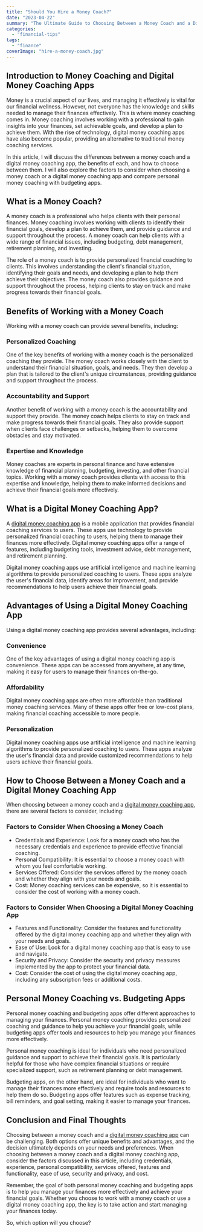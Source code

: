 ```yaml
---
title: "Should You Hire a Money Coach?"
date: "2023-04-22"
summary: "The Ultimate Guide to Choosing Between a Money Coach and a Digital Money Coaching App"
categories: 
  - "financial-tips"
tags: 
  - "finance"
coverImage: "hire-a-money-coach.jpg"
---
```



## Introduction to Money Coaching and Digital Money Coaching Apps 
Money is a crucial aspect of our lives, and managing it effectively is vital for our financial wellness. However, not everyone has the knowledge and skills needed to manage their finances effectively. This is where money coaching comes in. Money coaching involves working with a professional to gain insights into your finances, set achievable goals, and develop a plan to achieve them. With the rise of technology, digital money coaching apps have also become popular, providing an alternative to traditional money coaching services.

In this article, I will discuss the differences between a money coach and a digital money coaching app, the benefits of each, and how to choose between them. I will also explore the factors to consider when choosing a money coach or a digital money coaching app and compare personal money coaching with budgeting apps.

What is a Money Coach?
----------------------

A money coach is a professional who helps clients with their personal finances. Money coaching involves working with clients to identify their financial goals, develop a plan to achieve them, and provide guidance and support throughout the process. A money coach can help clients with a wide range of financial issues, including budgeting, debt management, retirement planning, and investing.

The role of a money coach is to provide personalized financial coaching to clients. This involves understanding the client's financial situation, identifying their goals and needs, and developing a plan to help them achieve their objectives. The money coach also provides guidance and support throughout the process, helping clients to stay on track and make progress towards their financial goals.

Benefits of Working with a Money Coach
--------------------------------------

Working with a money coach can provide several benefits, including:

### Personalized Coaching

One of the key benefits of working with a money coach is the personalized coaching they provide. The money coach works closely with the client to understand their financial situation, goals, and needs. They then develop a plan that is tailored to the client's unique circumstances, providing guidance and support throughout the process.

### Accountability and Support

Another benefit of working with a money coach is the accountability and support they provide. The money coach helps clients to stay on track and make progress towards their financial goals. They also provide support when clients face challenges or setbacks, helping them to overcome obstacles and stay motivated.

### Expertise and Knowledge

Money coaches are experts in personal finance and have extensive knowledge of financial planning, budgeting, investing, and other financial topics. Working with a money coach provides clients with access to this expertise and knowledge, helping them to make informed decisions and achieve their financial goals more effectively.

What is a Digital Money Coaching App?
-------------------------------------

A [digital money coaching app](/) is a mobile application that provides financial coaching services to users. These apps use technology to provide personalized financial coaching to users, helping them to manage their finances more effectively. Digital money coaching apps offer a range of features, including budgeting tools, investment advice, debt management, and retirement planning.

Digital money coaching apps use artificial intelligence and machine learning algorithms to provide personalized coaching to users. These apps analyze the user's financial data, identify areas for improvement, and provide recommendations to help users achieve their financial goals.

Advantages of Using a Digital Money Coaching App
------------------------------------------------

Using a digital money coaching app provides several advantages, including:

### Convenience

One of the key advantages of using a digital money coaching app is convenience. These apps can be accessed from anywhere, at any time, making it easy for users to manage their finances on-the-go.

### Affordability

Digital money coaching apps are often more affordable than traditional money coaching services. Many of these apps offer free or low-cost plans, making financial coaching accessible to more people.

### Personalization

Digital money coaching apps use artificial intelligence and machine learning algorithms to provide personalized coaching to users. These apps analyze the user's financial data and provide customized recommendations to help users achieve their financial goals.

How to Choose Between a Money Coach and a Digital Money Coaching App
--------------------------------------------------------------------

When choosing between a money coach and a [digital money coaching app](/), there are several factors to consider, including:

### Factors to Consider When Choosing a Money Coach

- Credentials and Experience: Look for a money coach who has the necessary credentials and experience to provide effective financial coaching.
- Personal Compatibility: It is essential to choose a money coach with whom you feel comfortable working.
- Services Offered: Consider the services offered by the money coach and whether they align with your needs and goals.
- Cost: Money coaching services can be expensive, so it is essential to consider the cost of working with a money coach.

### Factors to Consider When Choosing a Digital Money Coaching App

- Features and Functionality: Consider the features and functionality offered by the digital money coaching app and whether they align with your needs and goals.
- Ease of Use: Look for a digital money coaching app that is easy to use and navigate.
- Security and Privacy: Consider the security and privacy measures implemented by the app to protect your financial data.
- Cost: Consider the cost of using the digital money coaching app, including any subscription fees or additional costs.

Personal Money Coaching vs. Budgeting Apps
------------------------------------------

Personal money coaching and budgeting apps offer different approaches to managing your finances. Personal money coaching provides personalized coaching and guidance to help you achieve your financial goals, while budgeting apps offer tools and resources to help you manage your finances more effectively.

Personal money coaching is ideal for individuals who need personalized guidance and support to achieve their financial goals. It is particularly helpful for those who have complex financial situations or require specialized support, such as retirement planning or debt management.

Budgeting apps, on the other hand, are ideal for individuals who want to manage their finances more effectively and require tools and resources to help them do so. Budgeting apps offer features such as expense tracking, bill reminders, and goal setting, making it easier to manage your finances.

Conclusion and Final Thoughts
-----------------------------

Choosing between a money coach and a [digital money coaching app](/) can be challenging. Both options offer unique benefits and advantages, and the decision ultimately depends on your needs and preferences. When choosing between a money coach and a digital money coaching app, consider the factors discussed in this article, including credentials, experience, personal compatibility, services offered, features and functionality, ease of use, security and privacy, and cost.

Remember, the goal of both personal money coaching and budgeting apps is to help you manage your finances more effectively and achieve your financial goals. Whether you choose to work with a money coach or use a digital money coaching app, the key is to take action and start managing your finances today.

So, which option will you choose?